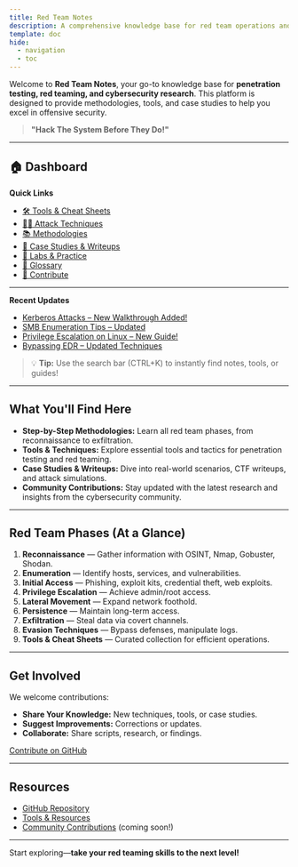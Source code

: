 ```yaml
---
title: Red Team Notes
description: A comprehensive knowledge base for red team operations and security testing.
template: doc
hide:
  - navigation
  - toc
---
```



Welcome to **Red Team Notes**, your go-to knowledge base for **penetration testing, red teaming, and cybersecurity research**. This platform is designed to provide methodologies, tools, and case studies to help you excel in offensive security.

> **"Hack The System Before They Do!"**

---

## 🏠 Dashboard

**Quick Links**
- [🛠️ Tools & Cheat Sheets](/tools/)
- [🕵️‍♂️ Attack Techniques](/attack-techniques/)
- [📚 Methodologies](/methodologies/)
- [🚩 Case Studies & Writeups](/case-studies/)
- [🧪 Labs & Practice](/labs/)
- [📖 Glossary](/glossary/)
- [🤝 Contribute](https://github.com/Lordsofzzzz/Red-Team-Note)

---

**Recent Updates**
- [Kerberos Attacks – New Walkthrough Added!](/kerberos-attacks/)
- [SMB Enumeration Tips – Updated](/smb-enumeration/)
- [Privilege Escalation on Linux – New Guide!](/privesc-linux/)
- [Bypassing EDR – Updated Techniques](/edr-bypass/)

> 💡 **Tip:** Use the search bar (CTRL+K) to instantly find notes, tools, or guides!

---

## What You'll Find Here

- **Step-by-Step Methodologies:** Learn all red team phases, from reconnaissance to exfiltration.
- **Tools & Techniques:** Explore essential tools and tactics for penetration testing and red teaming.
- **Case Studies & Writeups:** Dive into real-world scenarios, CTF writeups, and attack simulations.
- **Community Contributions:** Stay updated with the latest research and insights from the cybersecurity community.

---

## Red Team Phases (At a Glance)

1. **Reconnaissance** — Gather information with OSINT, Nmap, Gobuster, Shodan.
2. **Enumeration** — Identify hosts, services, and vulnerabilities.
3. **Initial Access** — Phishing, exploit kits, credential theft, web exploits.
4. **Privilege Escalation** — Achieve admin/root access.
5. **Lateral Movement** — Expand network foothold.
6. **Persistence** — Maintain long-term access.
7. **Exfiltration** — Steal data via covert channels.
8. **Evasion Techniques** — Bypass defenses, manipulate logs.
9. **Tools & Cheat Sheets** — Curated collection for efficient operations.

---

## Get Involved

We welcome contributions:
- **Share Your Knowledge:** New techniques, tools, or case studies.
- **Suggest Improvements:** Corrections or updates.
- **Collaborate:** Share scripts, research, or findings.

[Contribute on GitHub](https://github.com/Lordsofzzzz/Red-Team-Note)

---

## Resources

- [GitHub Repository](https://github.com/Lordsofzzzz/Red-Team-Note)
- [Tools & Resources](/tools/)
- [Community Contributions](#) (coming soon!)

---

Start exploring—**take your red teaming skills to the next level!**

